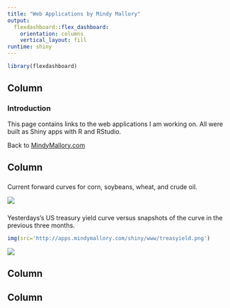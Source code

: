```yaml
---
title: "Web Applications by Mindy Mallory"
output: 
  flexdashboard::flex_dashboard:
    orientation: columns
    vertical_layout: fill
runtime: shiny
---
```


```r
library(flexdashboard)
```

Column {data-width=200}
-----------------------------------------------------------------------

### Introduction

This page contains links to the web applications I am working on. All were built as Shiny apps with R and RStudio. 

Back to [MindyMallory.com](http://mindymallory.com)

Column 
-----------------------------------------------------------------------

### 

Current forward curves for corn, soybeans, wheat, and crude oil. 


[![](forwardcurves.png)](http://apps.mindymallory.com/shiny/ForwardCurves/)


### 

Yesterdays’s US treasury yield curve versus snapshots of the curve in the previous three months. 

```r
img(src='http://apps.mindymallory.com/shiny/www/treasyield.png')
```

[![](www/treasyield.png)](http://apps.mindymallory.com/shiny/TreasYieldCurve/)

Column 
-----------------------------------------------------------------------

###


###

Column 
-----------------------------------------------------------------------

###


###

